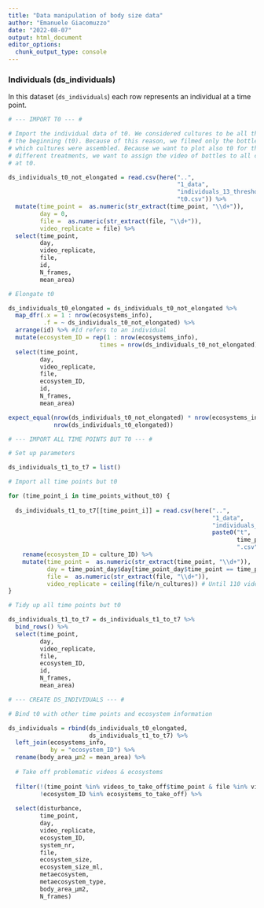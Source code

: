 ```yaml
---
title: "Data manipulation of body size data"
author: "Emanuele Giacomuzzo"
date: "2022-08-07"
output: html_document
editor_options: 
  chunk_output_type: console
---
```


### Individuals (ds_individuals)

In this dataset (`ds_individuals`) each row represents an individual at a time point.

```r

# --- IMPORT T0 --- #

# Import the individual data of t0. We considered cultures to be all the same at 
# the beginning (t0). Because of this reason, we filmed only the bottles from
# which cultures were assembled. Because we want to plot also t0 for the 
# different treatments, we want to assign the video of bottles to all cultures 
# at t0.

ds_individuals_t0_not_elongated = read.csv(here("..",
                                                "1_data", 
                                                "individuals_13_threshold", 
                                                "t0.csv")) %>%
  mutate(time_point =  as.numeric(str_extract(time_point, "\\d+")),
         day = 0,
         file =  as.numeric(str_extract(file, "\\d+")),
         video_replicate = file) %>%
  select(time_point,
         day,
         video_replicate,
         file,
         id,
         N_frames,
         mean_area)

# Elongate t0

ds_individuals_t0_elongated = ds_individuals_t0_not_elongated %>%
  map_dfr(.x = 1 : nrow(ecosystems_info),
          .f = ~ ds_individuals_t0_not_elongated) %>% 
  arrange(id) %>% #Id refers to an individual
  mutate(ecosystem_ID = rep(1 : nrow(ecosystems_info),
                          times = nrow(ds_individuals_t0_not_elongated))) %>%
  select(time_point,
         day,
         video_replicate,
         file,
         ecosystem_ID,
         id,
         N_frames,
         mean_area)

expect_equal(nrow(ds_individuals_t0_not_elongated) * nrow(ecosystems_info),
             nrow(ds_individuals_t0_elongated))
```

```r

# --- IMPORT ALL TIME POINTS BUT T0 --- #

# Set up parameters

ds_individuals_t1_to_t7 = list()

# Import all time points but t0

for (time_point_i in time_points_without_t0) {
  
  ds_individuals_t1_to_t7[[time_point_i]] = read.csv(here("..",
                                                          "1_data", 
                                                          "individuals_13_threshold", 
                                                          paste0("t", 
                                                                 time_point_i, 
                                                                 ".csv"))) %>%
    rename(ecosystem_ID = culture_ID) %>%
    mutate(time_point =  as.numeric(str_extract(time_point, "\\d+")),
           day = time_point_day$day[time_point_day$time_point == time_point_i],
           file =  as.numeric(str_extract(file, "\\d+")),
           video_replicate = ceiling(file/n_cultures)) # Until 110 video replicate = 1, then 2
}

# Tidy up all time points but t0

ds_individuals_t1_to_t7 = ds_individuals_t1_to_t7 %>%
  bind_rows() %>%
  select(time_point,
         day,
         video_replicate,
         file,
         ecosystem_ID,
         id,
         N_frames,
         mean_area)
```

```r

# --- CREATE DS_INDIVIDUALS --- #

# Bind t0 with other time points and ecosystem information

ds_individuals = rbind(ds_individuals_t0_elongated,
                       ds_individuals_t1_to_t7) %>%
  left_join(ecosystems_info,
            by = "ecosystem_ID") %>%
  rename(body_area_µm2 = mean_area) %>%
  
  # Take off problematic videos & ecosystems
  
  filter(!(time_point %in% videos_to_take_off$time_point & file %in% videos_to_take_off$file),
         !ecosystem_ID %in% ecosystems_to_take_off) %>%
  
  select(disturbance,
         time_point,
         day,
         video_replicate,
         ecosystem_ID,
         system_nr,
         file,
         ecosystem_size,
         ecosystem_size_ml,
         metaecosystem,
         metaecosystem_type,
         body_area_µm2,
         N_frames)
```

